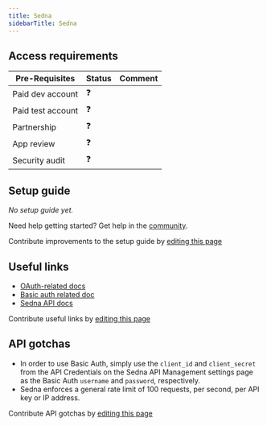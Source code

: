 ```yaml
---
title: Sedna
sidebarTitle: Sedna
---
```



<Overview />
<PreBuiltTooling />
<PreBuiltUseCases />

## Access requirements
| Pre-Requisites | Status | Comment|
| - | - | - |
| Paid dev account | ❓ |  |
| Paid test account | ❓ |  |
| Partnership | ❓ | |
| App review | ❓ |  |
| Security audit | ❓ | |


## Setup guide

_No setup guide yet._

<Tip>Need help getting started? Get help in the [community](https://nango.dev/slack).</Tip>

<Note>Contribute improvements to the setup guide by [editing this page](https://github.com/nangohq/nango/tree/master/docs-v2/integrations/all/sedna.mdx)</Note>


## Useful links

-   [OAuth-related docs](https://developers.sedna.com/reference/authentication-1#oauth-20)
-   [Basic auth related doc](https://developers.sedna.com/reference/authentication-1#basic-auth)
-   [Sedna API docs](https://developers.sedna.com/reference)

<Note>Contribute useful links by [editing this page](https://github.com/nangohq/nango/tree/master/docs-v2/integrations/all/sedna.mdx)</Note>

## API gotchas

-   In order to use Basic Auth, simply use the `client_id` and `client_secret` from the API Credentials on the Sedna API Management settings page as the Basic Auth `username` and `password`, respectively.
-   Sedna enforces a general rate limit of 100 requests, per second, per API key or IP address.

<Note>Contribute API gotchas by [editing this page](https://github.com/nangohq/nango/tree/master/docs-v2/integrations/all/sedna.mdx)</Note>

